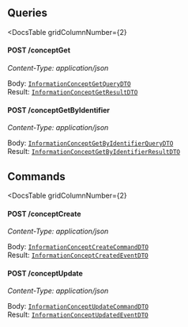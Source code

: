 


<div
  class={"spacer"}
/>



## Queries

<DocsTable
  gridColumnNumber={2}
>

  <div>

  

#### POST /conceptGet

*Content-Type: application/json*
  </div>

  <div>

    
Body: [`InformationConceptGetQueryDTO`](#information-concept-get)  
Result: [`InformationConceptGetResultDTO`](#information-concept-get)
  </div>

  <div>

  

#### POST /conceptGetByIdentifier

*Content-Type: application/json*
  </div>

  <div>

    
Body: [`InformationConceptGetByIdentifierQueryDTO`](#information-concept-get-by-identifier)  
Result: [`InformationConceptGetByIdentifierResultDTO`](#information-concept-get-by-identifier)
  </div>
</DocsTable>

<div
  class={"spacer"}
/>



## Commands

<DocsTable
  gridColumnNumber={2}
>

  <div>

  

#### POST /conceptCreate

*Content-Type: application/json*
  </div>

  <div>

    
Body: [`InformationConceptCreateCommandDTO`](#information-concept-create)  
Result: [`InformationConceptCreatedEventDTO`](#information-concept-create)
  </div>

  <div>

  

#### POST /conceptUpdate

*Content-Type: application/json*
  </div>

  <div>

    
Body: [`InformationConceptUpdateCommandDTO`](#information-concept-update)  
Result: [`InformationConceptUpdatedEventDTO`](#information-concept-update)
  </div>
</DocsTable>
